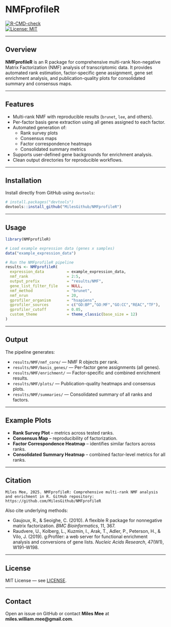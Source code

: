 # NMFprofileR

[![R-CMD-check](https://github.com/MilesGithub/NMFprofileR/actions/workflows/R-CMD-check.yaml/badge.svg)](https://github.com/MilesGithub/NMFprofileR/actions/workflows/R-CMD-check.yaml)  
[![License: MIT](https://img.shields.io/badge/License-MIT-yellow.svg)](LICENSE)

---

## Overview

**NMFprofileR** is an R package for comprehensive multi-rank Non-negative Matrix Factorization (NMF) analysis of transcriptomic data. It provides automated rank estimation, factor-specific gene assignment, gene set enrichment analysis, and publication-quality plots for consolidated summary and consensus maps.

---

## Features

- Multi-rank NMF with reproducible results (`brunet`, `lee`, and others).
- Per-factor basis gene extraction using all genes assigned to each factor.
- Automated generation of:
  - Rank survey plots
  - Consensus maps
  - Factor correspondence heatmaps
  - Consolidated summary metrics
- Supports user-defined gene backgrounds for enrichment analysis.
- Clean output directories for reproducible workflows.

---

## Installation

Install directly from GitHub using `devtools`:

```r
# install.packages("devtools")
devtools::install_github("MilesGithub/NMFprofileR")
```

---

## Usage

```r
library(NMFprofileR)

# Load example expression data (genes x samples)
data("example_expression_data")

# Run the NMFprofileR pipeline
results <- NMFprofileR(
  expression_data          = example_expression_data,
  nmf_rank                 = 2:5,
  output_prefix            = "results/NMF",
  gene_list_filter_file    = NULL,
  nmf_method               = "brunet",
  nmf_nrun                 = 20,
  gprofiler_organism       = "hsapiens",
  gprofiler_sources        = c("GO:BP","GO:MF","GO:CC","REAC","TF"),
  gprofiler_cutoff         = 0.05,
  custom_theme             = theme_classic(base_size = 12)
)
```

---

## Output

The pipeline generates:

- `results/NMF/nmf_core/` — NMF R objects per rank.  
- `results/NMF/basis_genes/` — Per-factor gene assignments (all genes).  
- `results/NMF/enrichment/` — Factor-specific and combined enrichment results.  
- `results/NMF/plots/` — Publication-quality heatmaps and consensus plots.  
- `results/NMF/summaries/` — Consolidated summary of all ranks and factors.  

---

## Example Plots

- **Rank Survey Plot** – metrics across tested ranks.  
- **Consensus Map** – reproducibility of factorization.  
- **Factor Correspondence Heatmap** – identifies similar factors across ranks.  
- **Consolidated Summary Heatmap** – combined factor-level metrics for all ranks.  

---

## Citation

```
Miles Mee, 2025. NMFprofileR: Comprehensive multi-rank NMF analysis and enrichment in R. GitHub repository: https://github.com/MilesGithub/NMFprofileR
```

Also cite underlying methods:

- Gaujoux, R., & Seoighe, C. (2010). A flexible R package for nonnegative matrix factorization. *BMC Bioinformatics*, 11, 367.  
- Raudvere, U., Kolberg, L., Kuzmin, I., Arak, T., Adler, P., Peterson, H., & Vilo, J. (2019). g:Profiler: a web server for functional enrichment analysis and conversions of gene lists. *Nucleic Acids Research*, 47(W1), W191–W198.  

---

## License

MIT License — see [LICENSE](LICENSE).

---

## Contact

Open an issue on GitHub or contact **Miles Mee** at **miles.william.mee@gmail.com**.
